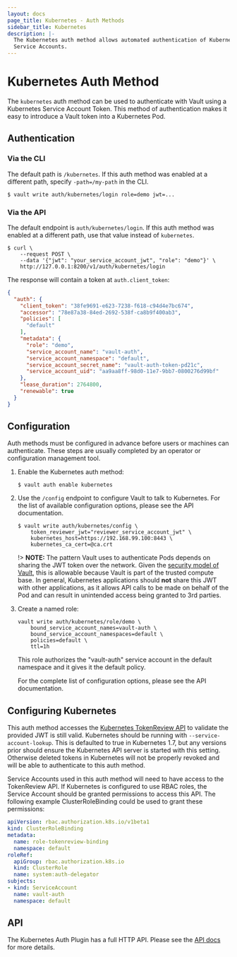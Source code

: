 ```yaml
---
layout: docs
page_title: Kubernetes - Auth Methods
sidebar_title: Kubernetes
description: |-
  The Kubernetes auth method allows automated authentication of Kubernetes
  Service Accounts.
---
```


# Kubernetes Auth Method

The `kubernetes` auth method can be used to authenticate with Vault using a
Kubernetes Service Account Token. This method of authentication makes it easy to
introduce a Vault token into a Kubernetes Pod.

## Authentication

### Via the CLI

The default path is `/kubernetes`. If this auth method was enabled at a
different path, specify `-path=/my-path` in the CLI.


```text
$ vault write auth/kubernetes/login role=demo jwt=...
```

### Via the API

The default endpoint is `auth/kubernetes/login`. If this auth method was enabled
at a different path, use that value instead of `kubernetes`.

```shell
$ curl \
    --request POST \
    --data '{"jwt": "your_service_account_jwt", "role": "demo"}' \
    http://127.0.0.1:8200/v1/auth/kubernetes/login
```

The response will contain a token at `auth.client_token`:

```json
{
  "auth": {
    "client_token": "38fe9691-e623-7238-f618-c94d4e7bc674",
    "accessor": "78e87a38-84ed-2692-538f-ca8b9f400ab3",
    "policies": [
      "default"
    ],
    "metadata": {
      "role": "demo",
      "service_account_name": "vault-auth",
      "service_account_namespace": "default",
      "service_account_secret_name": "vault-auth-token-pd21c",
      "service_account_uid": "aa9aa8ff-98d0-11e7-9bb7-0800276d99bf"
    },
    "lease_duration": 2764800,
    "renewable": true
  }
}
```

## Configuration

Auth methods must be configured in advance before users or machines can
authenticate. These steps are usually completed by an operator or configuration
management tool.


1. Enable the Kubernetes auth method:

    ```text
    $ vault auth enable kubernetes
    ```

1. Use the `/config` endpoint to configure Vault to talk to Kubernetes. For the
list of available configuration options, please see the API documentation.

    ```text
    $ vault write auth/kubernetes/config \
        token_reviewer_jwt="reviewer_service_account_jwt" \
        kubernetes_host=https://192.168.99.100:8443 \
        kubernetes_ca_cert=@ca.crt
    ```

    !> **NOTE:** The pattern Vault uses to authenticate Pods depends on sharing
    the JWT token over the network. Given the [security model of
    Vault](/docs/internals/security.html), this is allowable because Vault is
    part of the trusted compute base. In general, Kubernetes applications should
    **not** share this JWT with other applications, as it allows API calls to be
    made on behalf of the Pod and can result in unintended access being granted
    to 3rd parties.


1. Create a named role:

    ```text
    vault write auth/kubernetes/role/demo \
        bound_service_account_names=vault-auth \
        bound_service_account_namespaces=default \
        policies=default \
        ttl=1h
    ```

    This role authorizes the "vault-auth" service account in the default
    namespace and it gives it the default policy.

    For the complete list of configuration options, please see the API
    documentation.

## Configuring Kubernetes

This auth method accesses the [Kubernetes TokenReview API][k8s-tokenreview] to
validate the provided JWT is still valid. Kubernetes should be running with
`--service-account-lookup`. This is defaulted to true in Kubernetes 1.7, but any
versions prior should ensure the Kubernetes API server is started with this
setting. Otherwise deleted tokens in Kubernetes will not be properly revoked and
will be able to authenticate to this auth method.

Service Accounts used in this auth method will need to have access to the
TokenReview API. If Kubernetes is configured to use RBAC roles, the Service
Account should be granted permissions to access this API. The following
example ClusterRoleBinding could be used to grant these permissions:

```yaml
apiVersion: rbac.authorization.k8s.io/v1beta1
kind: ClusterRoleBinding
metadata:
  name: role-tokenreview-binding
  namespace: default
roleRef:
  apiGroup: rbac.authorization.k8s.io
  kind: ClusterRole
  name: system:auth-delegator
subjects:
- kind: ServiceAccount
  name: vault-auth
  namespace: default
```

## API

The Kubernetes Auth Plugin has a full HTTP API. Please see the
[API docs](/api/auth/kubernetes/index.html) for more details.

[k8s-tokenreview]: https://kubernetes.io/docs/reference/generated/kubernetes-api/v1.10/#tokenreview-v1-authentication-k8s-io
